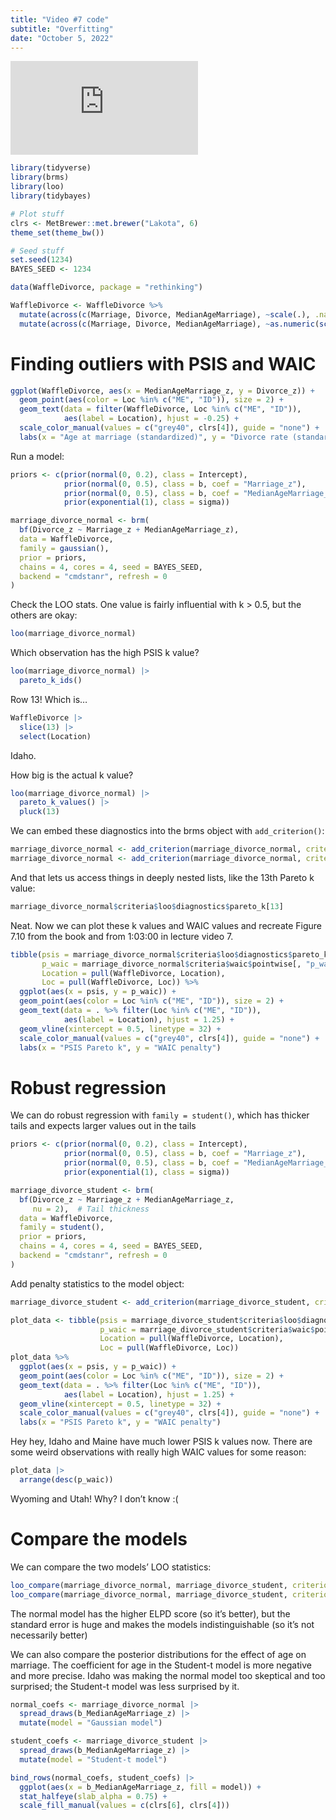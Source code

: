 ```yaml
---
title: "Video #7 code"
subtitle: "Overfitting"
date: "October 5, 2022"
---
```


<div class="ratio ratio-16x9">
<iframe src="https://www.youtube.com/embed/odGAAJDlgp8" frameborder="0" allow="accelerometer; autoplay; encrypted-media; gyroscope; picture-in-picture" allowfullscreen></iframe>
</div>

```r
library(tidyverse)
library(brms)
library(loo)
library(tidybayes)

# Plot stuff
clrs <- MetBrewer::met.brewer("Lakota", 6)
theme_set(theme_bw())

# Seed stuff
set.seed(1234)
BAYES_SEED <- 1234

data(WaffleDivorce, package = "rethinking")

WaffleDivorce <- WaffleDivorce %>% 
  mutate(across(c(Marriage, Divorce, MedianAgeMarriage), ~scale(.), .names = "{col}_scaled")) %>% 
  mutate(across(c(Marriage, Divorce, MedianAgeMarriage), ~as.numeric(scale(.)), .names = "{col}_z"))
```


# Finding outliers with PSIS and WAIC

```r
ggplot(WaffleDivorce, aes(x = MedianAgeMarriage_z, y = Divorce_z)) +
  geom_point(aes(color = Loc %in% c("ME", "ID")), size = 2) +
  geom_text(data = filter(WaffleDivorce, Loc %in% c("ME", "ID")), 
            aes(label = Location), hjust = -0.25) +
  scale_color_manual(values = c("grey40", clrs[4]), guide = "none") +
  labs(x = "Age at marriage (standardized)", y = "Divorce rate (standardized)")
```
Run a model:

```r
priors <- c(prior(normal(0, 0.2), class = Intercept),
            prior(normal(0, 0.5), class = b, coef = "Marriage_z"),
            prior(normal(0, 0.5), class = b, coef = "MedianAgeMarriage_z"),
            prior(exponential(1), class = sigma))

marriage_divorce_normal <- brm(
  bf(Divorce_z ~ Marriage_z + MedianAgeMarriage_z),
  data = WaffleDivorce,
  family = gaussian(),
  prior = priors,
  chains = 4, cores = 4, seed = BAYES_SEED, 
  backend = "cmdstanr", refresh = 0
)
```

Check the LOO stats. One value is fairly influential with k > 0.5, but the others are okay:

```r
loo(marriage_divorce_normal)
```

Which observation has the high PSIS k value?

```r
loo(marriage_divorce_normal) |> 
  pareto_k_ids()
```

Row 13! Which is…

```r
WaffleDivorce |> 
  slice(13) |> 
  select(Location)
```

Idaho.

How big is the actual k value?

```r
loo(marriage_divorce_normal) |> 
  pareto_k_values() |> 
  pluck(13)
```

We can embed these diagnostics into the brms object with `add_criterion()`:

```r
marriage_divorce_normal <- add_criterion(marriage_divorce_normal, criterion = "loo")
marriage_divorce_normal <- add_criterion(marriage_divorce_normal, criterion = "waic")
```

And that lets us access things in deeply nested lists, like the 13th Pareto k value:

```r
marriage_divorce_normal$criteria$loo$diagnostics$pareto_k[13]
```

Neat. Now we can plot these k values and WAIC values and recreate Figure 7.10 from the book and from 1:03:00 in lecture video 7.

```r
tibble(psis = marriage_divorce_normal$criteria$loo$diagnostics$pareto_k,
       p_waic = marriage_divorce_normal$criteria$waic$pointwise[, "p_waic"],
       Location = pull(WaffleDivorce, Location),
       Loc = pull(WaffleDivorce, Loc)) %>%
  ggplot(aes(x = psis, y = p_waic)) +
  geom_point(aes(color = Loc %in% c("ME", "ID")), size = 2) +
  geom_text(data = . %>% filter(Loc %in% c("ME", "ID")), 
            aes(label = Location), hjust = 1.25) +
  geom_vline(xintercept = 0.5, linetype = 32) +
  scale_color_manual(values = c("grey40", clrs[4]), guide = "none") +
  labs(x = "PSIS Pareto k", y = "WAIC penalty")
```


# Robust regression

We can do robust regression with `family = student()`, which has thicker tails and expects larger values out in the tails

```r
priors <- c(prior(normal(0, 0.2), class = Intercept),
            prior(normal(0, 0.5), class = b, coef = "Marriage_z"),
            prior(normal(0, 0.5), class = b, coef = "MedianAgeMarriage_z"),
            prior(exponential(1), class = sigma))

marriage_divorce_student <- brm(
  bf(Divorce_z ~ Marriage_z + MedianAgeMarriage_z,
     nu = 2),  # Tail thickness
  data = WaffleDivorce,
  family = student(),
  prior = priors,
  chains = 4, cores = 4, seed = BAYES_SEED, 
  backend = "cmdstanr", refresh = 0
)
```

Add penalty statistics to the model object:

```r
marriage_divorce_student <- add_criterion(marriage_divorce_student, criterion = c("loo", "waic"))
```

```r
plot_data <- tibble(psis = marriage_divorce_student$criteria$loo$diagnostics$pareto_k,
                    p_waic = marriage_divorce_student$criteria$waic$pointwise[, "p_waic"],
                    Location = pull(WaffleDivorce, Location),
                    Loc = pull(WaffleDivorce, Loc)) 
plot_data %>%
  ggplot(aes(x = psis, y = p_waic)) +
  geom_point(aes(color = Loc %in% c("ME", "ID")), size = 2) +
  geom_text(data = . %>% filter(Loc %in% c("ME", "ID")), 
            aes(label = Location), hjust = 1.25) +
  geom_vline(xintercept = 0.5, linetype = 32) +
  scale_color_manual(values = c("grey40", clrs[4]), guide = "none") +
  labs(x = "PSIS Pareto k", y = "WAIC penalty")
```

Hey hey, Idaho and Maine have much lower PSIS k values now. There are some weird observations with really high WAIC values for some reason:

```r
plot_data |> 
  arrange(desc(p_waic))
```

Wyoming and Utah! Why? I don't know :(


# Compare the models

We can compare the two models' LOO statistics:

```r
loo_compare(marriage_divorce_normal, marriage_divorce_student, criterion = "loo")
loo_compare(marriage_divorce_normal, marriage_divorce_student, criterion = "waic")
```

The normal model has the higher ELPD score (so it's better), but the standard error is huge and makes the models indistinguishable (so it's not necessarily better)

We can also compare the posterior distributions for the effect of age on marriage. The coefficient for age in the Student-t model is more negative and more precise. Idaho was making the normal model too skeptical and too surprised; the Student-t model was less surprised by it.

```r
normal_coefs <- marriage_divorce_normal |> 
  spread_draws(b_MedianAgeMarriage_z) |> 
  mutate(model = "Gaussian model")

student_coefs <- marriage_divorce_student |> 
  spread_draws(b_MedianAgeMarriage_z) |> 
  mutate(model = "Student-t model")

bind_rows(normal_coefs, student_coefs) |> 
  ggplot(aes(x = b_MedianAgeMarriage_z, fill = model)) +
  stat_halfeye(slab_alpha = 0.75) +
  scale_fill_manual(values = c(clrs[6], clrs[4]))
```
